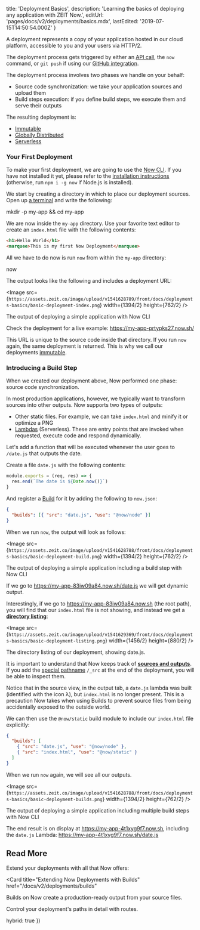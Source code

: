 
  title: 'Deployment Basics',
  description:
    'Learning the basics of deploying any application with ZEIT Now.',
  editUrl: 'pages/docs/v2/deployments/basics.mdx',
  lastEdited: '2019-07-15T14:50:54.000Z'
}

A deployment represents a copy of your application hosted in our cloud platform, accessible to you and your users via HTTP/2.

The deployment process gets triggered by either an [API call](/docs/api), the `now` command, or `git push` if using our [GitHub integration](/docs/v2/integrations/now-for-github).

The deployment process involves two phases we handle on your behalf:

- Source code synchronization: we take your application sources and upload them
- Build steps execution: if you define build steps, we execute them and serve their outputs

The resulting deployment is:

- [Immutable](/docs/v2/deployments/concepts/immutability)
- [Globally Distributed](/smart-cdn)
- [Serverless](/docs/v2/deployments/concepts/lambdas/#conceptual-model)

### Your First Deployment

To make your first deployment, we are going to use the [Now CLI](/docs/v2/getting-started/installation#now-cli). If you have not installed it yet, please refer to the [installation instructions](/docs/v2/getting-started/installation) (otherwise, run `npm i -g now` if Node.js is installed).

We start by creating a directory in which to place our deployment sources. Open up [a terminal](https://hyper.is) and write the following:

<TerminalInput>mkdir -p my-app && cd my-app</TerminalInput>

We are now inside the `my-app` directory. Use your favorite text editor to create an `index.html` file with the following contents:

```html
<h1>Hello World</h1>
<marquee>This is my first Now Deployment</marquee>
```

All we have to do now is run `now` from within the `my-app` directory:

<TerminalInput>now</TerminalInput>

The output looks like the following and includes a deployment URL:

<Image
  src={`https://assets.zeit.co/image/upload/v1541628789/front/docs/deployments-basics/basic-deployment-index.png`}
  width={1394/2}
  height={762/2}
/>
<Caption>The output of deploying a simple application with <GenericLink href="/docs/v2/getting-started/installation#now-cli">Now CLI</GenericLink></Caption>

Check the deployment for a live example: <https://my-app-prtypks27.now.sh/>

This URL is unique to the source code inside that directory. If you run `now` again, the same deployment is returned. This is why we call our deployments [immutable](/docs/v2/deployments/concepts/immutability).

### Introducing a Build Step

When we created our deployment above, Now performed one phase: source code synchronization.

In most production applications, however, we typically want to transform sources into other outputs. Now supports two types of outputs:

- Other static files. For example, we can take `index.html` and minify it or optimize a PNG
- [Lambdas](/docs/v2/deployments/concepts/lambdas) (Serverless). These are entry points that are invoked when requested, execute code and respond dynamically.

Let's add a function that will be executed whenever the user goes to `/date.js` that outputs the date.

Create a file `date.js` with the following contents:

```js
module.exports = (req, res) => {
  res.end(`The date is ${Date.now()}`)
}
```

And register a [Build](/docs/v2/deployments/builds) for it by adding the following to `now.json`:

```json
{
  "builds": [{ "src": "date.js", "use": "@now/node" }]
}
```

When we run `now`, the output will look as follows:

<Image
  src={`https://assets.zeit.co/image/upload/v1541628788/front/docs/deployments-basics/basic-deployment-build.png`}
  width={1394/2}
  height={762/2}
/>
<Caption>The output of deploying a simple application including a build step with <GenericLink href="/docs/v2/getting-started/installation#now-cli">Now CLI</GenericLink></Caption>

If we go to <https://my-app-83iw09a84.now.sh/date.js> we will get dynamic output.

Interestingly, if we go to <https://my-app-83iw09a84.now.sh> (the root path), you will find that our `index.html` file is not showing, and instead we get a [**directory listing**](/docs/v2/network/directory-listing):

<Image
src={`https://assets.zeit.co/image/upload/v1541629369/front/docs/deployments-basics/basic-deployment-listing.png`}
width={1456/2}
height={880/2}
/>
<Caption>The directory listing of our deployment, showing <InlineCode>date.js</InlineCode>.</Caption>

It is important to understand that Now keeps track of [**sources and outputs**](/docs/v2/deployments/builds#sources-and-outputs). If you add the [special pathname](/docs/v2/deployments/concepts/special-paths) `/_src` at the end of the deployment, you will be able to inspect them.

Notice that in the source view, in the output tab, a `date.js` lambda was built (identified with the icon λ), but `index.html` is no longer present. This is a precaution Now takes when using Builds to prevent source files from being accidentally exposed to the outside world.

We can then use the `@now/static` build module to include our `index.html` file explicitly:

```json
{
  "builds": [
    { "src": "date.js", "use": "@now/node" },
    { "src": "index.html", "use": "@now/static" }
  ]
}
```

When we run `now` again, we will see all our outputs.

<Image
  src={`https://assets.zeit.co/image/upload/v1541628788/front/docs/deployments-basics/basic-deployment-builds.png`}
  width={1394/2}
  height={762/2}
/>
<Caption>The output of deploying a simple application including multiple build steps with <GenericLink href="/docs/v2/getting-started/installation#now-cli">Now CLI</GenericLink></Caption>

The end result is on display at <https://my-app-4t1xyg9f7.now.sh>, including the `date.js` Lambda: <https://my-app-4t1xyg9f7.now.sh/date.js>

## Read More

Extend your deployments with all that Now offers:

<Card
  title="Extending Now Deployments with Builds"
  href="/docs/v2/deployments/builds"
>
  Builds on Now create a production-ready output from your source files.
</Card>

<Card title="Control Your Paths with Routes" href="/docs/v2/deployments/routes">
  Control your deployment's paths in detail with routes.
</Card>

  hybrid: true
})
